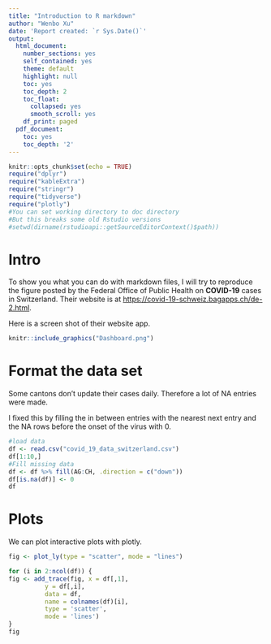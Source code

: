 ---
title: "Introduction to R markdown"
author: "Wenbo Xu"
date: 'Report created: `r Sys.Date()`'
output:
  html_document:
    number_sections: yes
    self_contained: yes
    theme: default
    highlight: null
    toc: yes
    toc_depth: 2
    toc_float:
      collapsed: yes
      smooth_scroll: yes
    df_print: paged
  pdf_document:
    toc: yes
    toc_depth: '2'
---

```{r setup, include=FALSE}
knitr::opts_chunk$set(echo = TRUE)
require("dplyr")
require("kableExtra")
require("stringr")
require("tidyverse")
require("plotly")
#You can set working directory to doc directory
#But this breaks some old Rstudio versions
#setwd(dirname(rstudioapi::getSourceEditorContext()$path))
```

# Intro

To show you what you can do with markdown files, I will try to reproduce the figure posted by the Federal Office of Public Health on **COVID-19** cases in Switzerland. Their website is at [https://covid-19-schweiz.bagapps.ch/de-2.html](https://covid-19-schweiz.bagapps.ch/de-1.html){.uri}.

Here is a screen shot of their website app.

```{r dashboard image, out.width = "50%", fig.align = "center"}
knitr::include_graphics("Dashboard.png")
```

# Format the data set

Some cantons don't update their cases daily. Therefore a lot of NA entries were made.

I fixed this by filling the in between entries with the nearest next entry and the NA rows before the onset of the virus with 0.

```{r load and sample data, warning=FALSE}
#load data
df <- read.csv("covid_19_data_switzerland.csv")
df[1:10,]
#Fill missing data
df <- df %>% fill(AG:CH, .direction = c("down"))
df[is.na(df)] <- 0
df
```

# Plots

We can plot interactive plots with plotly.

```{r, fig.align = "center", warning=FALSE}
fig <- plot_ly(type = "scatter", mode = "lines")

for (i in 2:ncol(df)) {
fig <- add_trace(fig, x = df[,1],
          y = df[,i],
          data = df,
          name = colnames(df)[i],
          type = 'scatter',
          mode = 'lines')
}
fig
```
